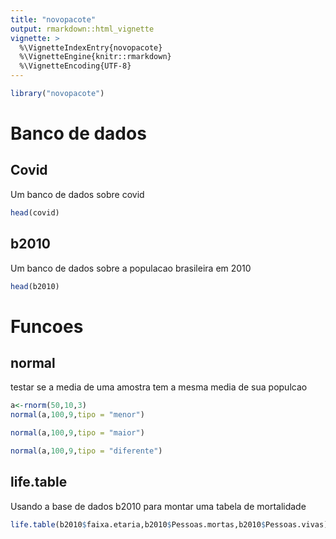 ```yaml
---
title: "novopacote"
output: rmarkdown::html_vignette
vignette: >
  %\VignetteIndexEntry{novopacote}
  %\VignetteEngine{knitr::rmarkdown}
  %\VignetteEncoding{UTF-8}
---
```

```r
library("novopacote")
```

# Banco de dados

## Covid

Um banco de dados sobre covid

```r
head(covid)
```

## b2010

Um banco de dados sobre a populacao brasileira em 2010

```r
head(b2010)
```

# Funcoes

## normal

testar se a media de uma amostra tem a mesma media de sua populcao  

```r
a<-rnorm(50,10,3)
normal(a,100,9,tipo = "menor")
```
```r
normal(a,100,9,tipo = "maior")
```
```r
normal(a,100,9,tipo = "diferente")
```

## life.table

Usando a base de dados b2010 para montar uma tabela de mortalidade 

```r
life.table(b2010$faixa.etaria,b2010$Pessoas.mortas,b2010$Pessoas.vivas)
```
